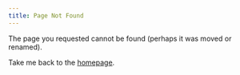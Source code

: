```yaml
---
title: Page Not Found
---
```


The page you requested cannot be found (perhaps it was moved or renamed).

Take me back to the [homepage](https://ealizadeh.com).